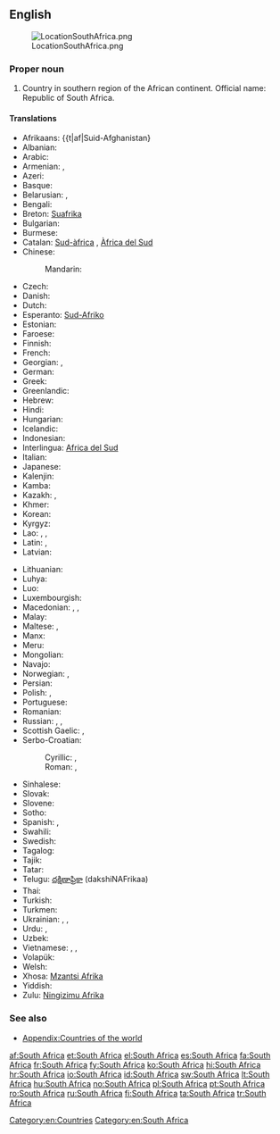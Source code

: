 {{wikipedia}}
==English==
[[Image:LocationSouthAfrica.png|thumb]]

===Proper noun===
{{en-proper noun|head=[[South]] [[Africa]]}}

# Country in southern region of the African continent. Official name: Republic of South Africa.

====Translations====
{{trans-top|country}}
* Afrikaans: {{t|af|Suid-Afghanistan}
* Albanian: {{t|sq|Afrika Jugore|f}}
* Arabic: {{t|ar|جنوب إفريقيا|f|tr=janūb ʾifrīqíyyā|sc=Arab}}
* Armenian: {{t-|hy|Հարավաֆրիկյան Հանրապետություն|tr=Haravafrikyan Hanrapetut'yun}}, {{t|hy|Հարավային Աֆրիկա|tr=Haravayin Afrika|sc=Armn}}
* Azeri: {{t|az|Cənubi Afrika}}
* Basque: {{t|eu|Hego Afrika|xs=Basque}}
* Belarusian: {{t|be|Паўднёва-Афрыканская Рэспубліка|tr=Paŭdnjóva-Afrykánskaja Respúblika|xs=Belarusian}},  {{t|be|Паўднёвая Афрыка|f|tr=Paŭdnjóvaja Áfryka|xs=Belarusian}}
* Bengali: {{t-|bn|দক্ষিণ আফ্রিকা|tr=dôkhin aphrika}}
* Breton: [[Suafrika]]
* Bulgarian: {{t|bg|Южна Африка|f|tr=Júžna Áfrika}}
* Burmese: {{t|my|တောင်အာဖရိကနိုင်ငံ|tr=taʊ̀n ahpări.ka. naiñngañ|sc=Mymr}}
* Catalan: [[Sud-àfrica]] {{f}}, [[Àfrica del Sud]] {{f}}
* Chinese:
*: Mandarin: {{t|cmn|南非|tr=Nán-Fēi|sc=Hani}}
* Czech: {{t-|cs|Jihoafrická republika|f}}
* Danish: {{t-|da|Sydafrika}}
* Dutch: {{t+|nl|Zuid-Afrika}}
* Esperanto: [[Sud-Afriko]]
* Estonian: {{t|et|Lõuna-Aafrika}}
* Faroese: {{t|fo|Suðurafrika|n}}
* Finnish: {{t+|fi|Etelä-Afrikka}}
* French: {{t+|fr|Afrique du Sud|f}}
* Georgian: {{t|ka|სამხრეთ აფრიკის რესპუბლიკა|tr=samxret' aprik'as respublik'a|sc=Geor|xs=Georgian}}, {{t|ka|სამხრეთი აფრიკა|tr=samxret'i aprik'a|sc=Geor}}
* German: {{t+|de|Südafrika|n}}
* Greek: {{t+|el|Νότια Αφρική|f|tr=Nótia Afrikí}}
* Greenlandic: {{t-|kl|Afrika Kujalleq|xs=Greenlandic}}
* Hebrew: {{t|he|דרום אפריקה|tr=drom afrika}}
* Hindi: {{t|hi|ma अफ़्रीका|tr=dakṣiṇ afrīkā|xs=Hindi}}
* Hungarian: {{t+|hu|Dél-afrikai Köztársaság}}
* Icelandic: {{t+|is|Suður-Afríka}}
* Indonesian: {{t|id|Afrika Selatan}}
* Interlingua: [[Africa del Sud]]
* Italian: {{t+|it|Sudafrica|f}}
* Japanese: {{t-|ja|南アフリカ|tr=Minamí-Afuriká}}
* Kalenjin: {{tø|kln|South Afrika}}
* Kamba: {{tø|kam|South Afrika}}
* Kazakh: {{t|kk|Оңтүстік Африка Республикасы|tr=Oñtüstik Afrïka Respwblïkası|sc=Cyrl|xs=Kazakh}}, {{t|kk|Оңтүстік Африка|tr=Oñtüstik Afrïka|sc=Cyrl}}
* Khmer: {{t|km|អាហ្វ្រិកខាងត្បូង|sc=Khmr|tr=aafrɨk kʰaang tboong}}
* Korean: {{t|ko|남아프리카|tr=Nam Apeurika|sc=Hang}}
* Kyrgyz: {{t|ky|Түштүк Африка|tr=Tüştük Afrika|sc=Cyrl}}
* Lao: {{t|lo|ອາຟຣິກາໃຕ້ |tr=aː frī kaː tȃy|sc=Laoo}}, {{t|lo|ອາຝະລິກາໃຕ້|tr=ʔàː fá lī kàː tȃy|sc=Laoo}}, {{t|lo|ອາຟຣິກໃຕ້|tr=aː frīk tȃy|sc=Laoo}}
* Latin: {{t|la|Africa Australis|f}}, {{t|la|Africa Meridionalis|f}}
* Latvian: {{t|lv|Dienvidāfrika|f}}
{{trans-mid}}
* Lithuanian: {{t|lt|Pietų Afrika|f}}
* Luhya: {{tø|luy|South Afrika}}
* Luo: {{tø|luo|South Afrika}}
* Luxembourgish: {{t|lb|Südafrika}}
* Macedonian: {{t|mk|Јужноафриканска Република|f|tr=Južnoafríkanska Repúblika}}, {{t|mk|Јужна Африка|f|tr=Júžna Áfrika}}, {{t|mk|ЈАР|tr=JAR}}
* Malay: {{t|ms|Afrika Selatan}}
* Maltese: {{t|mt|Afrika t'Isfel|f|alt=l-Afrika t'Isfel}}, {{t|mt|Sud Afrika|f|alt=is-Sud Afrika}}
* Manx: {{t|gv|Yn Affrick Yiass|xs=Manx}}
* Meru: {{tø|mer|South Afrika}}
* Mongolian: {{t|mn|Өмнөд Африк|tr=Ömnöd Afrik|sc=Cyrl}}
* Navajo: {{tø|nv|Kéyah Naakai Łizhinii Bikéyah Shádiʼááhjí Siʼánígíí}}
* Norwegian: {{t|no|Sør-Afrika}}, {{t|no|Republikken Sør-Afrika}}
* Persian: {{t|fa|آفریقای جنوبی|tr=Âfriqâ-ye Jonubi|xs=Persian}}
* Polish: {{t+|pl|Republika Południowej Afryki|f}}, {{t|pl|Południowa Afryka|f}}
* Portuguese: {{t+|pt|África do Sul|f}}
* Romanian: {{t+|ro|Africa de Sud|f}}
* Russian: {{t-|ru|Южная Африка|f|tr=Júžnaja Áfrika}}, {{t-|ru|Южно-Африканская Республика|f|tr=Júžno-Afrikánskaja Respúblika}}, {{t-|ru|ЮАР|f|tr=juár}}
* Scottish Gaelic: {{t|gd|Afraga a Deas|xs=Scottish Gaelic}}, {{t|gd|Poblachd Afraga a Deas|xs=Scottish Gaelic}}
* Serbo-Croatian:
*: Cyrillic: {{t|sh|Јужна Африка|f|sc=Cyrl|xs=Serbo-Croatian}},   {{t|sh|Јужноафричка Република|f|sc=Cyrl|xs=Serbo-Croatian}}
*: Roman: {{t|sh|Južna Afrika|f|xs=Serbo-Croatian}}, {{t|sh|Južnoafrička Republika|f|xs=Serbo-Croatian}}
* Sinhalese: {{t|si|දකුණු අප්‍රිකාව|tr=dakuṇu aprikāva|sc=Sinh}}
* Slovak: {{t|sk|Južná Afrika|f}}
* Slovene: {{t-|sl|Južna Afrika|f}}
* Sotho: {{t|st|Afrika Borwa|xs=Sotho}}
* Spanish: {{t+|es|Sudáfrica|f}}, {{t|es|África del Sur|f}}
* Swahili: {{t+|sw|Afrika Kusini|xs=Swahili}}
* Swedish: {{t+|sv|Sydafrika}}
* Tagalog: {{t|tl|Timog Aprika}}
* Tajik: {{t|tg|Африқои Ҷанубӣ|tr=Afriqoi Janubī|sc=Cyrl}}
* Tatar: {{t|tt|Көньяк Африка|tr=Könyaq Afrika|sc=Cyrl}}
* Telugu: [[దక్షిణాఫ్రికా]] (dakshiNAFrikaa)
* Thai: {{t|th|แอฟริกาใต้|tr=àef-rí-gaa dtâi}}
* Turkish: {{t+|tr|Güney Afrika}}
* Turkmen: {{t|tk|Günorta Afrika}}
* Ukrainian: {{t|uk|Південно-Африканська Республіка|tr=Pivdénno-Afrykáns'ka Respúblika|xs=Ukrainian}}, {{t|uk|Південна Африка|f|tr=Pivdénna Áfryka|xs=Ukrainian}}, {{t|uk|ПАР|f|tr=par|xs=Ukrainian}}
* Urdu: {{t|ur|جنوبی افریقہ|tr=janūbī afrīqâ|xs=Urdu}}, {{t|ur|ساؤتھ افریقہ|tr=sā'uth afrīqâ|sc=ur-Arab}}
* Uzbek: {{t|uz|Janubiy Ofriqo}}
* Vietnamese: {{t-|vi|Cộng hòa Nam Phi|xs=Vietnamese}}, {{t-|vi|Nam Phi|xs=Vietnamese}}, {{t-|vi|南非|sc=Hani|xs=Vietnamese}}
* Volapük: {{t|vo|Sulüdafrikän|xs=Volapük}}
* Welsh: {{t|cy|De Affrica|xs=Welsh}}
* Xhosa: [[Mzantsi Afrika]]
* Yiddish: {{t|yi|דרום אַפֿריקע|tr=dorem afrike|sc=Hebr}}
* Zulu: [[Ningizimu Afrika]]
{{trans-bottom}}

===See also===
* [[Appendix:Countries of the world]]

[[Category:en:Countries]]
[[Category:en:South Africa]]

[[af:South Africa]]
[[et:South Africa]]
[[el:South Africa]]
[[es:South Africa]]
[[fa:South Africa]]
[[fr:South Africa]]
[[fy:South Africa]]
[[ko:South Africa]]
[[hi:South Africa]]
[[hr:South Africa]]
[[io:South Africa]]
[[id:South Africa]]
[[sw:South Africa]]
[[lt:South Africa]]
[[hu:South Africa]]
[[no:South Africa]]
[[pl:South Africa]]
[[pt:South Africa]]
[[ro:South Africa]]
[[ru:South Africa]]
[[fi:South Africa]]
[[ta:South Africa]]
[[tr:South Africa]]